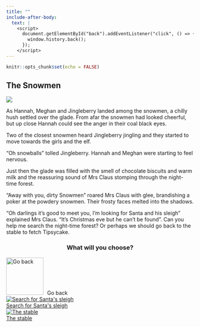 ```yaml
---
title: ""
include-after-body:
  text: |
    <script>
      document.getElementById("back").addEventListener("click", () => {
        window.history.back();
      });
    </script>
---
```


```r
knitr::opts_chunk$set(echo = FALSE)
```

:::::: {.scenario .column-screen}

:::: {.column-body .scenario-text}

## The Snowmen

::::

::: {.column-body .scenario-image}

![](images/mrs-claus-chases-snowmen.png)

:::

:::: {.column-body .scenario-text}

As Hannah, Meghan and Jingleberry landed among the snowmen, a chilly hush settled over the glade. From afar the snowmen had looked cheerful, but up close Hannah could see the anger in their coal black eyes.

Two of the closest snowmen heard Jingleberry jingling and they started to move towards the girls and the elf. 

"Oh snowballs" tolled Jingleberry. Hannah and Meghan were starting to feel nervous.

Just then the glade was filled with the smell of chocolate biscuits and warm milk and the reassuring sound of Mrs Claus stomping through the night-time forest.

"Away with you, dirty Snowmen" roared Mrs Claus with glee, brandishing a poker at the powdery snowmen. Their frosty faces melted into the shadows. 

"Oh darlings it's good to meet you, I'm looking for Santa and his sleigh" explained Mrs Claus. "It's Christmas eve but he can't be found". Can you help me search the night-time forest? Or perhaps we should go back to the stable to fetch Tipsycake. 

::::

:::: {.column-body .scenario-image}
::: {style="text-align: center;"}
### What will you choose?
:::

  ```{=html}
<div class="container">

  <div id="back">
  <img src="images/back.png" alt="Go back" style="width: 100px; height: 100px; margin-right: 10px;">Go back
  </div>
  
  <div class="options">
  <div class="option">
  <a href="sleigh-on-foot.html"><img src="images/sleigh.png" alt="Search for Santa's sleigh"><div>Search for Santa's sleigh</div></a>
  </div>
  
  <div class="option">
  <a href="tipsycake.html"><img src="images/stable.png" alt="The stable"><div>The stable</div></a>
  </div>

  </div>
  ```

::::




::::::
